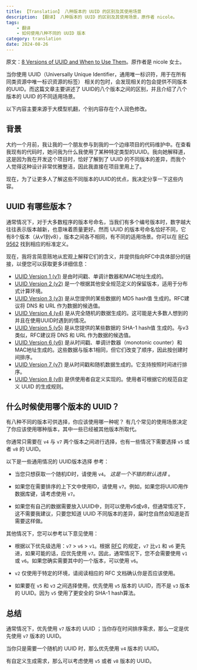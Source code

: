 ```yaml
---
title: 【Translation】 八种版本的 UUID 的区别及其使用场景
description: 【翻译】 八种版本的 UUID 的区别及其使用场景，原作者 nicole。
tags:
    - 翻译
    - 如何使用八种不同的 UUID 版本
category: translation
date: 2024-08-26
---
```


原文：[8 Versions of UUID and When to Use Them](https://ntietz.com/blog/til-uses-for-the-different-uuid-versions/)。原作者是 nicole 女士。

当你使用 UUID（Universally Unique Identifier，通用唯一标识符，用于在所有同类资源中唯一标识资源的标签） 相关的包时，会发现相关的包会提供不同版本的UUID。而这篇文章主要讲述了 UUID的八个版本之间的区别，并且介绍了八个版本的 UUID 的不同适用场景。

以下内容主要来源于大模型机翻，个别内容存在个人润色修改。

## 背景

大约一个月前，我让我的一个朋友参与到我的一个边缘项目的代码维护中。在查看我现有的代码时，她问我为什么我使用了某种特定类型的UUID。我向她解释道，这是因为我在开发这个项目时，恰好了解到了 UUID 的不同版本的差异，而我个人觉得这种设计非常优雅整洁，因此我直接在项目里用上了。

现在，为了让更多人了解这些不同版本的UUID的优点，我决定分享一下这些内容。

## UUID 有哪些版本？

通常情况下，对于大多数程序的版本号命名，当我们有多个编号版本时，数字越大往往表示版本越新，也意味着质量更好。然而 UUID 的版本号命名恰好不同，它有8个版本（从v1到v8），版本之间各不相同，有不同的适用场景。你可以在 [RFC 9562](https://datatracker.ietf.org/doc/html/rfc9562) 找到相应的标准定义。

现在，我将言简意赅地从宏观上解释它们的含义，并提供指向RFC中具体部分的链接，以便您可以获取更多详细信息：

- [UUID Version 1 (v1)](https://www.rfc-editor.org/rfc/rfc9562.html#name-uuid-version-1) 是由时间戳、单调计数器和MAC地址生成的。
- [UUID Version 2 (v2)](https://www.rfc-editor.org/rfc/rfc9562.html#name-uuid-version-2) 是一个根据其他安全规范定义的保留版本，适用于分布式计算环境。
- [UUID Version 3 (v3)](https://www.rfc-editor.org/rfc/rfc9562.html#name-uuid-version-3) 是从您提供的某些数据的 MD5 hash值 生成的。RFC建议将 DNS 和 URL 作为数据的候选值。
- [UUID Version 4 (v4)](https://www.rfc-editor.org/rfc/rfc9562.html#name-uuid-version-4) 是从完全随机的数据生成的。这可能是大多数人想到的并且在使用UUID时遇到的情况。
- [UUID Version 5 (v5)](https://www.rfc-editor.org/rfc/rfc9562.html#name-uuid-version-5) 是从您提供的某些数据的 SHA-1 hash值 生成的。与v3类似，RFC建议将 DNS 和 URL 作为数据的候选值。
- [UUID Version 6 (v6)](https://www.rfc-editor.org/rfc/rfc9562.html#name-uuid-version-6) 是从时间戳、单调计数器（monotonic counter）和MAC地址生成的。这些数据与版本1相同，但它们改变了顺序，因此按创建时间排序。
- [UUID Version 7 (v7)](https://www.rfc-editor.org/rfc/rfc9562.html#name-uuid-version-7) 是从时间戳和随机数据生成的。它支持按照时间进行排序。
- [UUID Version 8 (v8)](https://www.rfc-editor.org/rfc/rfc9562.html#name-uuid-version-8) 是供使用者自定义实现的。使用者可根据它的规范自定义 UUID 的生成规则。

## 什么时候使用哪个版本的 UUID？

有八种不同的版本可供选择，你应该使用哪一种呢？ 有几个常见的使用场景决定了你应该使用哪种版本，其中一些已经被其他版本所取代。

你通常只需要在 `v4` 与 `v7` 两个版本之间进行选择，也有一些情况下需要选择 `v5` 或者 `v8` 的 UUID。

以下是一些通用情况的 UUID版本选择 参考：

- 当您只想获取一个随机ID时，请使用 `v4`。 *这是一个不错的默认选择* 。

- 如果您在需要排序的上下文中使用ID，请使用 `v7`。例如，如果您将UUID用作数据库键，请考虑使用 `v7`。

- 如果您有自己的数据需要放入UUID中，则可以使用v5或v8，但通常情况下，这不需要我建议，只要您知道 UUID 不同版本的差异，届时您自然会知道是否需要这样做。

其他情况下，您可以参考以下意见使用：

- 根据以下优先级选用：`v7` > `v6` > `v1`。根据 [RFC](https://www.rfc-editor.org/rfc/rfc9562.html#section-5.7-4) 的规定，`v7` 比`v1` 和 `v6` 更先进，如果可能的话，应优先使用 `v7`。因此，通常情况下，您不会需要使用 `v1` 或 `v6`。如果您确实需要其中的一个版本，可以使用 `v6`。

- `v2` 仅使用于特定的环境，请阅读相应的 RFC 文档确认你是否应该使用。

- 如果要在 `v5` 和 `v3` 之间选择使用，优先使用 `v5` 版本的 UUID，而不是 `v3` 版本的 UUID。因为 `v5` 使用了更安全的 SHA-1 hash算法。

## 总结

通常情况下，优先使用 `v7` 版本的 UUID ；当你存在时间排序需求，那么一定是优先使用 `v7` 版本的 UUID。

当你只是需要一个随机的 UUID 时，那么优先使用 `v4` 版本的 UUID。

有自定义生成需求，那么可以考虑使用 `v5` 或者 `v8` 版本的 UUID。 
